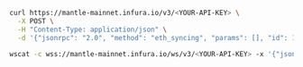 
<Tabs>
  <TabItem value="curl">

```bash
curl https://mantle-mainnet.infura.io/v3/<YOUR-API-KEY> \
  -X POST \
  -H "Content-Type: application/json" \
  -d '{"jsonrpc": "2.0", "method": "eth_syncing", "params": [], "id": 1}'
```

  </TabItem>
  <TabItem value="WSS">

```bash
wscat -c wss://mantle-mainnet.infura.io/ws/v3/<YOUR-API-KEY> -x '{"jsonrpc": "2.0", "method": "eth_syncing", "params": [], "id": 1}'
```

  </TabItem>
</Tabs>
